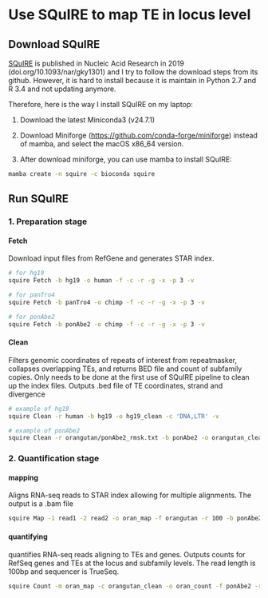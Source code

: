 # Use SQuIRE to map TE in locus level

## Download SQuIRE

[SQuIRE](https://github.com/wyang17/SQuIRE) is published in Nucleic Acid Research in 2019 (doi.org/10.1093/nar/gky1301) and I try to follow the download steps from its github. However, it is hard to install because it is maintain in Python 2.7 and R 3.4 and not updating anymore.

Therefore, here is the way I install SQuIRE on my laptop:

1.  Download the latest Miniconda3 (v24.7.1)

2.  Download Miniforge (<https://github.com/conda-forge/miniforge>) instead of mamba, and select the macOS x86_64 version.

3.  After download miniforge, you can use mamba to install SQuIRE:

``` bash
mamba create -n squire -c bioconda squire
```

## Run SQuIRE

### 1. Preparation stage

#### Fetch

Download input files from RefGene and generates STAR index.

``` bash
# for hg19
squire Fetch -b hg19 -o human -f -c -r -g -x -p 3 -v

# for panTro4
squire Fetch -b panTro4 -o chimp -f -c -r -g -x -p 3 -v

# for ponAbe2
squire Fetch -b ponAbe2 -o chimp -f -c -r -g -x -p 3 -v
```

#### Clean

Filters genomic coordinates of repeats of interest from repeatmasker, collapses overlapping TEs, and returns BED file and count of subfamily copies. Only needs to be done at the first use of SQuIRE pipeline to clean up the index files. Outputs .bed file of TE coordinates, strand and divergence

``` bash
# example of hg19
squire Clean -r human -b hg19 -o hg19_clean -c 'DNA,LTR' -v

# example of ponAbe2
squire Clean -r orangutan/ponAbe2_rmsk.txt -b ponAbe2 -o orangutan_clean -c 'DNA,LTR,LINE,SINE,Other' -v
```

### 2. Quantification stage

#### mapping

Aligns RNA-seq reads to STAR index allowing for multiple alignments. The output is a .bam file

``` bash
squire Map -1 read1 -2 read2 -o oran_map -f orangutan -r 100 -b ponAbe2 -p 4 -v
```

#### quantifying

quantifies RNA-seq reads aligning to TEs and genes. Outputs counts for RefSeq genes and TEs at the locus and subfamily levels. The read length is 100bp and sequencer is TrueSeq.

``` bash
squire Count -m oran_map -c orangutan_clean -o oran_count -f ponAbe2 -r 100 0b ponAbe2 -p 4 -s 1 -v
```
